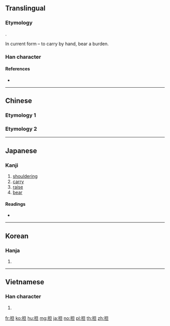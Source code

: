 {{character info/new}}
{{also|擔}}
==Translingual==

===Etymology===
{{Han etyl}}
{{Han simp|擔|f=詹|t=旦}}.

In current form {{Han compound|手|alt1=扌|t1=hand|旦|ls=psc|c1=s|c2=p}} – to carry by hand, bear a burden.

===Han character===
{{Han char|rn=64|rad=手|as=05|sn=8|four=|canj=QAM|ids=⿰扌旦}}

====References====
* {{Han ref|kx=0424.190|dkj=11941|dj=0772.150|hdz=31851.040|uh=62C5|ud=25285}}

----

==Chinese==

===Etymology 1===
{{zh-see|擔}}

===Etymology 2===
{{zh-see|撣|v}}

----

==Japanese==

===Kanji===
{{ja-kanji|grade=6|rs=手05}}

# [[shouldering]]
# [[carry]]
# [[raise]]
# [[bear]]

====Readings====
* {{ja-readings|on=[[たん]] (tan)|kun=[[になう]] (ninau), [[かつぐ]] (katsugu)}}

----

==Korean==

===Hanja===
{{ko-hanja|hangeul=단|eumhun=|rv=dan|mr=tan|y=tan}}

# {{defn|lang=ko|sort=手05}}

----

==Vietnamese==

===Han character===
{{vi-hantu|[[đam]], [[đảm]], [[đẵn]], [[đắn]], [[đẵm]], [[tạ]]|rs=手05}}

# {{defn|lang=vi|sort=手05}}

[[fr:担]]
[[ko:担]]
[[hu:担]]
[[mg:担]]
[[ja:担]]
[[no:担]]
[[pl:担]]
[[th:担]]
[[zh:担]]